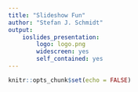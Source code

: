 ```yaml
---
title: "Slideshow Fun"
author: "Stefan J. Schmidt"
output:
    ioslides_presentation:
        logo: logo.png
        widescreen: yes
        self_contained: yes
---
```


```r
knitr::opts_chunk$set(echo = FALSE)
```